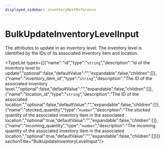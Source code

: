 ```yaml
---
displayed_sidebar: inventoryNextReference
---
```



# BulkUpdateInventoryLevelInput

The attributes to update in an inventory level. The inventory level is identified by the IDs of its associated inventory item and location.

<TypeList types={[{"name":"id","type":"`string`","description":"id of the inventory level to update","optional":false,"defaultValue":"","expandable":false,"children":[]},{"name":"inventory_item_id","type":"`string`","description":"The ID of the associated inventory level.","optional":false,"defaultValue":"","expandable":false,"children":[]},{"name":"location_id","type":"`string`","description":"The ID of the associated location.","optional":false,"defaultValue":"","expandable":false,"children":[]},{"name":"stocked_quantity","type":"`number`","description":"The stocked quantity of the associated inventory item in the associated location.","optional":true,"defaultValue":"","expandable":false,"children":[]},{"name":"incoming_quantity","type":"`number`","description":"The incoming quantity of the associated inventory item in the associated location.","optional":true,"defaultValue":"","expandable":false,"children":[]}]}  sectionTitle="BulkUpdateInventoryLevelInput"/>
